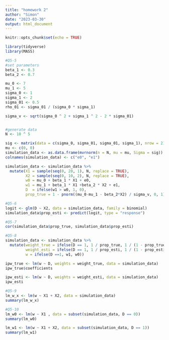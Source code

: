 ```yaml
---
title: "homework 2"
author: "Simon"
date: "2023-03-30"
output: html_document
---
```


```r
knitr::opts_chunk$set(echo = TRUE)
```

```r
library(tidyverse)
library(MASS)
```

```r
#Q5-5
#set parameters
beta_1 <- 0.3
beta_2 <- 0.7

mu_0 <- 7
mu_1 <- 5
sigma_0 <- 1
sigma_1 <- 2
sigma_01 <- 0.5
rho_01 <- sigma_01 / (sigma_0 * sigma_1)

sigma_v <- sqrt(sigma_0 ^ 2 + sigma_1 ^ 2 - 2 * sigma_01)


#generate data
N <- 10 ^ 5

sig <- matrix(data = c(sigma_0, sigma_01, sigma_01, sigma_1), nrow = 2)
mu <- c(0, 0)
simulation_data <- as.data.frame(mvrnorm(n = N, mu = mu, Sigma = sig))
colnames(simulation_data) <- c("e0", "e1")

simulation_data <- simulation_data %>%
  mutate(X1 = sample(seq(0, 20, 1), N, replace = TRUE),
         X2 = sample(seq(0, 10, 2), N, replace = TRUE),
         w0 = mu_0 + beta_1 * X1 + e0,
         w1 = mu_1 + beta_1 * X1 +beta_2 * X2 + e1,
         D  = ifelse(w1 > w0, 1, 0),
         prop_true = 1 - pnorm((mu_0-mu_1 - beta_2*X2) / sigma_v, 0, 1))
```

```r
#Q5-6
logit <- glm(D ~ X2, data = simulation_data, family = binomial)
simulation_data$prop_esti <- predict(logit, type = "response")
```

```r
#Q5-7
cor(simulation_data$prop_true, simulation_data$prop_esti)
```

```r
#Q5-8
simulation_data <- simulation_data %>%
  mutate(weight_true = ifelse(D == 1, 1 / prop_true, 1 / (1 - prop_true)),
         weight_esti = ifelse(D == 1, 1 / prop_esti, 1 / (1 - prop_esti)),
         w = ifelse(D ==1, w1, w0))

ipw_true <- lm(w ~ D, weights = weight_true, data = simulation_data)
ipw_true$coefficients

ipw_esti <- lm(w ~ D, weights = weight_esti, data = simulation_data)
ipw_esti
```

```r
#Q5-9
lm_w_x <- lm(w ~ X1 + X2, data = simulation_data)
summary(lm_w_x)
```

```r
#Q5-10
lm_w0 <- lm(w ~ X1 , data = subset(simulation_data, D == 0))
summary(lm_w0)

lm_w1 <- lm(w ~ X1 + X2, data = subset(simulation_data, D == 1))
summary(lm_w1)
```
